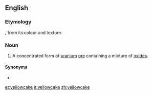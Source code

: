 {{also|yellow cake}}
==English==

===Etymology===
{{compound|en|yellow|cake}}, from its colour and texture.

===Noun===
{{wikipedia}}
{{en-noun|~}}

# A concentrated form of [[uranium]] [[ore]] containing a mixture of [[oxide]]s.

====Synonyms====
* {{l|en|urania}}

[[et:yellowcake]]
[[it:yellowcake]]
[[zh:yellowcake]]